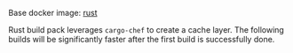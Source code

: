 Base docker image: [rust](https://hub.docker.com/_/rust)

Rust build pack leverages `cargo-chef` to create a cache layer. The following builds will be significantly faster after the first build is successfully done.
